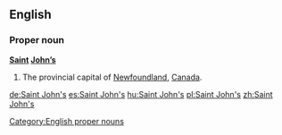 ==English==

===Proper noun===
'''[[Saint]] [[John]][['s|’s]]'''

# The provincial capital of [[Newfoundland]], [[Canada]].

[[Category:English proper nouns]]

[[de:Saint John's]]
[[es:Saint John's]]
[[hu:Saint John's]]
[[pl:Saint John's]]
[[zh:Saint John's]]